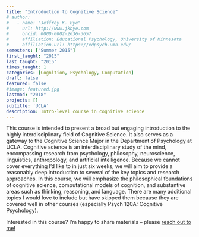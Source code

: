 ```yaml
---
title: "Introduction to Cognitive Science"
# author:
#   - name: "Jeffrey K. Bye"
#     url: http://www.jkbye.com
#     orcid: 0000-0002-2636-3657
#     affiliation: Educational Psychology, University of Minnesota
#     affiliation-url: https://edpsych.umn.edu/
semesters: ["Summer 2015"]
first_taught: "2015"
last_taught: "2015"
times_taught: 1
categories: [Cognition, Psychology, Computation]
draft: false
featured: false
#image: featured.jpg
lastmod: "2018"
projects: []
subtitle: 'UCLA'
description: Intro-level course in cognitive science
---
```


This course is intended to present a broad but engaging introduction to the highly interdisciplinary field of Cognitive Science. It also serves as a gateway to the Cognitive Science Major in the Department of Psychology at UCLA. Cognitive science is an interdisciplinary study of the mind, encompassing research from psychology, philosophy, neuroscience, linguistics, anthropology, and artificial intelligence. Because we cannot cover everything I’d like to in just six weeks, we will aim to provide a reasonably deep introduction to several of the key topics and research approaches. In this course, we will emphasize the philosophical foundations of cognitive science, computational models of cognition, and substantive areas such as thinking, reasoning, and language. There are many additional topics I would love to include but have skipped them because they are covered well in other courses (especially Psych 120A: Cognitive Psychology).

::: callout-tip
Interested in this course? I'm happy to share materials -- please <a href="mailto:jkbye@csudh.edu">reach out to me! <i class="bi bi-envelope" role='img' aria-label='Email'></i> </a>
:::
